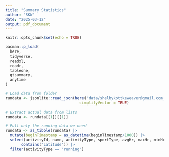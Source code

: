 ```yaml
---
title: "Summary Statistics"
author: "SKW"
date: "2025-03-12"
output: pdf_document
---
```


```r
knitr::opts_chunk$set(echo = TRUE)
```

```r
pacman::p_load(
  here,
  tidyverse,
  readxl,
  readr,
  tableone,
  gtsummary,
  anytime
)

```

```r
# Load data from folder
rundata <- jsonlite::read_json(here("data/shelbykottkeweaver@gmail.com_0_summarizedActivities.json"),
                                 simplifyVector = TRUE)

# Extract actual data from lists
rundata <- rundata[[1]][[1]]

# Pull only the running data we need
rundata <- as_tibble(rundata) |>
  mutate(beginTimestamp = as_datetime(beginTimestamp/1000)) |>
  select(activityId, name, activityType, sportType, avgHr, maxHr, minHr, steps, calories, contains("Longitude"),
       contains("Latitude")) |>
  filter(activityType == "running")


```

```r

```

